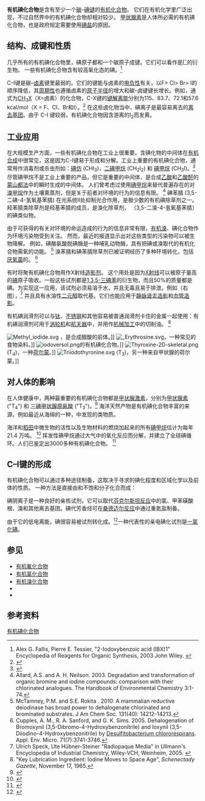 '''有机碘化合物'''是含有至少一个[[碳|碳]]–[[碘|碘]][[化学键|键]]的[[有机化合物|有机化合物]]。  它们在有机化学里广泛出现，不过自然界中的有机碘化合物却相对较少。  [[甲状腺素|甲状腺素]]是人体所必需的有机碘化合物，也是政府规定需要使用[[含碘食盐|碘盐]]的原因。

==结构、成键和性质==
几乎所有的有机碘化合物里，碘原子都和一个碳原子成键。它们可以看作是[[碘化物|I<sup>−</sup>]]的衍生物。 一些有机碘化合物含有较高氧化态的碘。<ref>Alex G. Fallis, Pierre E. Tessier, "2-Iodoxybenzoic acid (IBX)1" Encyclopedia of Reagents for Organic Synthesis, 2003 John Wiley. {{DOI|10.1002/047084289X.rn00221}}</ref>

C–I键是碳–[[卤素|卤素]]键里最弱的。它们的键能与卤素的[[电负性|电负性]]有关，以F> Cl> Br> I的顺序降低，其[[周期表|周期性]]也遵循卤素的[[原子半径|原子半径]]的增大和碳-卤键键长增长。例如，通式为[[一卤甲烷|CH<sub>3</sub>X]]（X=卤素）的化合物，C-X键的[[键解离能|键解离能]]分别为115、83.7、72.1和57.6 kcal/mol（X = F、Cl、Br和I）。<ref name=blanksby>{{cite journal |vauthors=Blanksby SJ, Ellison GB |title=Bond dissociation energies of organic molecules |journal=Acc. Chem. Res. |volume=36 |issue=4 |pages=255–63 |date=April 2003 |pmid=12693923 |doi=10.1021/ar020230d |url=|citeseerx=10.1.1.616.3043 }}</ref> 在这些卤化物当中，碘离子是最容易离去的[[离去基团|离去基团]]。由于 C-I 键较弱，有机碘化合物因含游离的I<sub>2</sub>而发黄。

==工业应用==
在大规模生产方面，一些有机碘化合物在工业上很重要。含碘化物的中间体在[[有机合成|有机合成]]中很常见，这是因为C-I键易于形成和分解。工业上重要的有机碘化合物，通常用作消毒剂或杀虫剂如：[[碘仿|碘仿]] (CHI<sub>3</sub>)，[[二碘甲烷|二碘甲烷]] (CH<sub>2</sub>I<sub>2</sub>) 和 [[碘甲烷|碘甲烷]] (CH<sub>3</sub>I)。<ref>{{Ullmann | author = Phyllis A. Lyday | title = Iodine and Iodine Compounds | doi = 10.1002/14356007.a14_381}}</ref> 尽管碘甲烷不是工业上重要的产品，但它是重要的中间体，是合成[[乙酸|乙酸]]和[[乙酸酐|乙酸酐]]的[[蒙山都法|蒙山都法]]中的瞬时生成的中间体。 人们曾考虑过使用[[碘甲烷|碘甲烷]]来替代普遍存在的对[[溴甲烷|溴甲烷]]作为土壤熏蒸剂，但是关于前者对环境的行为的信息有限。 <ref>Allard, A.S. and A. H. Neilson.  2003.  Degradation and transformation of organic bromine and iodine compounds: comparison with their chlorinated analogues.  The Handbook of Environmental Chemistry 3:1-74.</ref>  碘苯腈 (3,5-二碘-4-氢氧基苯腈) 在光系统II处抑制光合作用，是极少数的有机碘除草剂之一。 羟苯腈类除草剂是羟基苯腈的成员，是溴化除草剂， {{le|溴苯腈|bromoxynil}}（3,5-二溴-4-氢氧基苯腈）的碘类似物。

由于可获得的有关对环境的命运造成的行为的信息非常有限，[[有机溴化合物|有机溴]]、碘化合物作为环境污染物受到关注。 然而，最近的报道显示出对这些类型的污染物可以被生物降解。 例如，碘酪氨酸脱碘酶是一种哺乳动物酶，具有把碘或溴取代的有机化合物需氧{{le|还原脱卤|Reductive dehalogenation}}的功能。 <ref>McTamney, P.M. and S.E. Rokita .  2010.  A mammalian reductive deiodinase has broad power to dehalogenate chlorinated and brominated substrates. J Am Chem Soc. 131(40): 14212–14213.</ref>  溴苯腈和碘苯腈除草剂已被证明经历了多种环境转化，包括[[厌氧菌|厌氧菌]]的{{le|还原脱卤|Reductive dehalogenation}}。 <ref>Cupples, A. M., R. A. Sanford, and G. K. Sims.  2005. Dehalogenation of Bromoxynil (3,5-Dibromo-4-Hydroxybenzonitrile) and Ioxynil (3,5-Diiodino-4-Hydroxybenzonitrile) by [[Desulfitobacterium_chlororespirans|Desulfitobacterium chlororespirans]].  Appl. Env. Micro. 71(7):3741-3746.</ref>

有时将聚有机碘化合物用作X射线[[造影剂|造影剂]]。 这个用处是因为[[X射线|X射线]]可以被原子量高的[[碘|碘]]原子吸收。一般这些试剂都是[[1,3,5-三碘苯|1,3,5-三碘苯]]的衍生物，而且50%的质量都是碘。为实现这一应用，该试剂必须易溶于水，并且无毒且易于排泄。例如{{le|碘佛醇|Ioversol}}（右图），<ref>Ulrich Speck, Ute Hübner-Steiner "Radiopaque Media" in Ullmann's Encyclopedia of Industrial Chemistry, Wiley-VCH, Weinheim, 2005. {{DOI|10.1002/14356007.a22_593}}</ref> 并且具有水溶性[[二元醇|二元醇]]取代基。它们也能应用于[[静脉肾盂造影|静脉肾盂造影]]和[[血管造影|血管造影]]。

有机碘润滑剂可以与[[钛|钛]]、[[不锈钢|不锈钢]]和其他容易被普通润滑剂卡住的金属一起使用：有机碘润滑剂可用于[[涡轮机|涡轮机]]和[[航天器|航天器]]中，并用作[[机械加工|机械加工]]中的切削油。 <ref>"Key Lubrication Ingredient:  Iodine Moves to Space Age", ''Schenectady Gazette'', November 17, 1965.</ref>

[[File:Methyl_iodide.svg|thumb]] ，是合成醋酸的前体。]]
[[File:_Erythrosine.svg|thumb]]，一种常见的食物染料。]]
[[File:iodoversol.png|thumb]]的有机碘化合物。]]
[[File:Thyroxine-2D-skeletal.png|thumb]] (T<sub>4</sub>)，一种[[荷尔蒙|荷尔蒙]]。]]
[[File:Triiodothyronine.svg|thumb]] (T<sub>3</sub>)，另一种来自甲状腺的荷尔蒙。]]

==对人体的影响==
{{see|{{le|生物学的碘|Iodine in biology}}}}
在人体健康中，两种最重要的有机碘化合物都是[[甲状腺激素|甲状腺激素]]，分别为[[甲状腺素|甲状腺素]] ("T<sub>4</sub>") 和 [[三碘甲状腺原氨酸|三碘甲状腺原氨酸]] ("T<sub>3</sub>")。<ref>{{cite journal | doi = 10.1021/np50088a001 | author = Gribble, G. W. | title = Naturally occurring organohalogen compounds - A comprehensive survey | journal = Progress in the Chemistry of Organic Natural Products | year = 1996 | volume = 68 | issue = 10 | pages = 1–423 | pmid = 8795309}}</ref>  海洋天然产物是有机碘化合物丰富的来源，例如最近从海绵的一种，''{{le|Homoscleromorpha}}''中发现的{{le|普拉克辛霉素|plakohypaphorine}}类物质。

海洋和[[稻田|稻田]]中微生物的活性以及生物材料的燃烧加起来的所有[[碘甲烷|碘甲烷]]估计为每年21.4 万吨。 <ref name ="Bell">{{cite journal | title = Methyl iodide: Atmospheric budget and use as a tracer of marine convection in global models |author1=N. Bell |author2=L. Hsu |author3=D. J. Jacob |author4=M. G. Schultz |author5=D. R. Blake |author6=J. H. Butler |author7=D. B. King |author8=J. M. Lobert |author9=E. Maier-Reimer  |last-author-amp=yes | journal = Journal of Geophysical Research | volume = 107 | issue = D17 | pages = 4340 | doi = 10.1029/2001JD001151 | year = 2002 | bibcode=2002JGRD..107.4340B|url=http://nrs.harvard.edu/urn-3:HUL.InstRepos:14117820 }}</ref> 挥发性碘甲烷通过大气中的氧化反应而分解，并建立了全球碘循环。人们已鉴定出3000多种有机碘化合物。 <ref>{{cite journal  |author1=V.M. Dembitsky |author2=G.A. Tolstikov . | title = Naturally occurring organohalogen compounds - A comprehensive survey | journal =  Nauka Press, Novosibirsk  | year = 2003 }}</ref>

==C–I键的形成==
有机碘化合物可以通过多种途径制备，这取决于寻求的碘化程度和区域化学以及前体的性质。  一种方法是直接由{{math|I<sub>2</sub>}}和不饱和分子化合而成：
:{{math|1=RHC=CH<sub>2</sub>  +  I<sub>2</sub>  →  RHIC-CIH<sub>2</sub>}}

碘阴离子是一种良好的亲核试剂，它可以取代[[芬克尔斯坦反应|芬克尔斯坦反应]]中的氯、甲苯磺酸根、溴和其他离去基团。碘代芳香烃可在[[桑德迈尔反应|桑德迈尔反应]]中通过重氮盐制备。

由于它的低电离能，碘很容易被试剂转化成{{math|I<sup>+</sup>}}。<ref>{{OrgSynth
| author = F. B. Dains and R. Q. Brewster
| title = Iodobenzene
| year= 1941
| collvol = 1
| collvolpages = 323
| prep = cv1p323
}}
</ref>一种代表性的亲电碘化试剂是[[一氯化碘|一氯化碘]]。

==参见==
*[[有机氟化合物|有机氟化合物]]
*[[有机氯化合物|有机氯化合物]]
*[[有机溴化合物|有机溴化合物]]
*{{le|碘烷|Iodane}}
*{{le|高碘烷|Periodinane}}

==参考资料==
{{Reflist}}

{{ChemicalBondsToCarbon}}

[[Category:有机碘化合物|]]